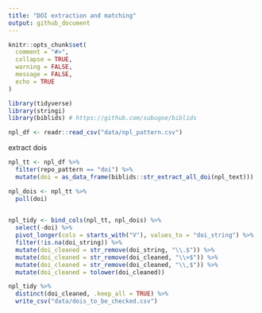 ```yaml
---
title: "DOI extraction and matching"
output: github_document
---
```


```r
knitr::opts_chunk$set(
  comment = "#>",
  collapse = TRUE,
  warning = FALSE,
  message = FALSE,
  echo = TRUE
)
```


```r
library(tidyverse)
library(stringi)
library(biblids) # https://github.com/subugoe/biblids
```

```r
npl_df <- readr::read_csv("data/npl_pattern.csv")
```

extract dois

```r
npl_tt <- npl_df %>% 
  filter(repo_pattern == "doi") %>%
  mutate(doi = as_data_frame(biblids::str_extract_all_doi(npl_text)))

npl_dois <- npl_tt %>%
  pull(doi)
  

npl_tidy <- bind_cols(npl_tt, npl_dois) %>%
  select(-doi) %>%
  pivot_longer(cols = starts_with("V"), values_to = "doi_string") %>%
  filter(!is.na(doi_string)) %>%
  mutate(doi_cleaned = str_remove(doi_string, "\\.$")) %>%
  mutate(doi_cleaned = str_remove(doi_cleaned, "\\>$")) %>%
  mutate(doi_cleaned = str_remove(doi_cleaned, "\\,$")) %>%
  mutate(doi_cleaned = tolower(doi_cleaned))

npl_tidy %>%
  distinct(doi_cleaned, .keep_all = TRUE) %>%
  write_csv("data/dois_to_be_checked.csv")
```



